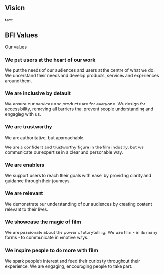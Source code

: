 <Meta title="Docs|Values/1 Vision & Values" />

## Vision

text

## BFI Values

Our values

### We put users at the heart of our work
We put the needs of our audiences and users at the centre of what we do. We understand their needs and develop products, services and experiences around them. 

### We are inclusive by default
We ensure our services and products are for everyone. We design for accessibility, removing all barriers that prevent people understanding and engaging with us. 

### We are trustworthy
We are authoritative, but approachable. 

We are a confident and trustworthy figure in the film industry, but we communicate our expertise in a clear and personable way. 

### We are enablers
We support users to reach their goals with ease, by providing clarity and guidance through their journeys.

### We are relevant
We demonstrate our understanding of our audiences by creating content relevant to their lives. 

### We showcase the magic of film
We are passionate about the power of storytelling. We use film - in its many forms - to communicate in emotive ways.

### We inspire people to do more with film
We spark people’s interest and feed their curiosity throughout their experience. We are engaging, encouraging people to take part.
